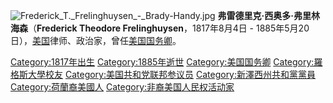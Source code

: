 [[File:Frederick_T._Frelinghuysen_-_Brady-Handy.jpg|thumb]]
'''弗雷德里克·西奥多·弗里林海森'''（'''Frederick Theodore Frelinghuysen'''，1817年8月4日 - 1885年5月20日），[[美国|美国]]律师、政治家，曾任[[美国国务卿|美国国务卿]]。


{{start box}}
{{succession box|[[詹姆斯·G·布莱恩|詹姆斯·G·布莱恩]]|[[托马斯·F·贝亚德|托马斯·F·贝亚德]]|[[美国国务卿|美国国务卿]]|1881年-1885年}}
{{end box}}
{{us-bio-stub}}
{{美國國務卿}}
{{Chester A. Arthur cabinet}}
{{美国参议院农业营养学和林业委员会主席}}
{{Authority control}}
{{DEFAULTSORT: Frelinghuysen, Frederick}}
[[Category:1817年出生|Category:1817年出生]]
[[Category:1885年逝世|Category:1885年逝世]]
[[Category:美国国务卿|Category:美国国务卿]]
[[Category:羅格斯大學校友|Category:羅格斯大學校友]]
[[Category:美国共和党联邦参议员|Category:美国共和党联邦参议员]]
[[Category:新澤西州共和黨黨員|Category:新澤西州共和黨黨員]]
[[Category:荷蘭裔美國人|Category:荷蘭裔美國人]]
[[Category:非裔美国人民权活动家|Category:非裔美国人民权活动家]]